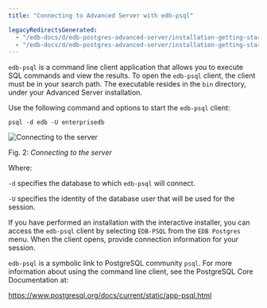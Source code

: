 ```yaml
---
title: "Connecting to Advanced Server with edb-psql"

legacyRedirectsGenerated:
  - "/edb-docs/d/edb-postgres-advanced-server/installation-getting-started/installation-guide-for-windows/13/connecting_to_advanced_server_with_psql.html"
  - "/edb-docs/d/edb-postgres-advanced-server/installation-getting-started/installation-guide-for-windows/latest/connecting_to_advanced_server_with_psql.html"
---
```


<div id="connecting_to_advanced_server_with_psql" class="registered_link"></div>

`edb-psql` is a command line client application that allows you to execute SQL commands and view the results. To open the `edb-psql` client, the client must be in your search path. The executable resides in the `bin` directory, under your Advanced Server installation.

Use the following command and options to start the `edb-psql` client:

```text
psql -d edb -U enterprisedb
```

![Connecting to the server](../images/connecting_to_server.png)

Fig. 2: *Connecting to the server*

Where:

`-d` specifies the database to which `edb-psql` will connect.

`-U` specifies the identity of the database user that will be used for the session.

If you have performed an installation with the interactive installer, you can access the `edb-psql` client by selecting `EDB-PSQL` from the `EDB Postgres` menu. When the client opens, provide connection information for your session.

`edb-psql` is a symbolic link to PostgreSQL community `psql`. For more information about using the command line client, see the PostgreSQL Core Documentation at:

<https://www.postgresql.org/docs/current/static/app-psql.html>
